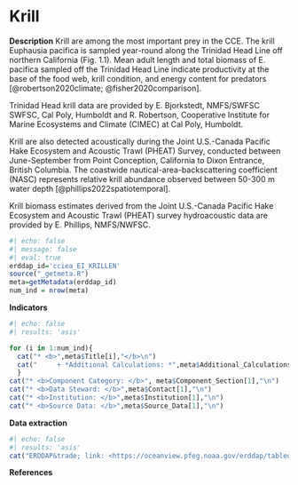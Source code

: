 # Krill

**Description** Krill are among the most important prey in the CCE. The krill Euphausia pacifica is sampled year-round along the Trinidad Head Line off northern California (Fig. 1.1). Mean adult length and total biomass of E. pacifica sampled off the Trinidad Head Line indicate productivity at the base of the food web, krill condition, and energy content for predators [@robertson2020climate; @fisher2020comparison].

Trinidad Head krill data are provided by E. Bjorkstedt, NMFS/SWFSC SWFSC, Cal Poly, Humboldt and R. Robertson, Cooperative Institute for Marine Ecosystems and Climate (CIMEC) at Cal Poly, Humboldt.

Krill are also detected acoustically during the Joint U.S.-Canada Pacific Hake Ecosystem and Acoustic Trawl (PHEAT) Survey, conducted between June-September from Point Conception, California to Dixon Entrance, British Columbia. The coastwide nautical-area-backscattering coefficient (NASC) represents relative krill abundance observed between 50-300 m water depth [@phillips2022spatiotemporal].

Krill biomass estimates derived from the Joint U.S.-Canada Pacific Hake Ecosystem and Acoustic Trawl (PHEAT) survey hydroacoustic data are provided by E. Phillips, NMFS/NWFSC.

```r
#| echo: false
#| message: false
#| eval: true
erddap_id='cciea_EI_KRILLEN'
source("_getmeta.R")
meta=getMetadata(erddap_id)
num_ind = nrow(meta)
```

**Indicators**

```r
#| echo: false
#| results: 'asis'

for (i in 1:num_ind){
  cat("* <b>",meta$Title[i],"</b>\n")
  cat("     + *Additional Calculations: *",meta$Additional_Calculations[i],"\n")
  }
cat("* <b>Component Category: </b>", meta$Component_Section[1],"\n")
cat("* <b>Data Steward: </b>",meta$Contact[1],"\n")
cat("* <b>Institution: </b>",meta$Institution[1],"\n")
cat("* <b>Source Data: </b>",meta$Source_Data[1],"\n")

```

**Data extraction**

```r
#| echo: false
#| results: 'asis'
cat("ERDDAP&trade; link: <https://oceanview.pfeg.noaa.gov/erddap/tabledap/",erddap_id,".html>",sep="")
```


**References**


